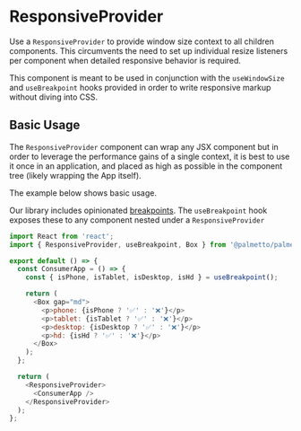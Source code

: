 
<Meta title="Providers/ResponsiveProvider/Codesandbox" />

# ResponsiveProvider

Use a `ResponsiveProvider` to provide window size context to all children components. This circumvents the need
to set up individual resize listeners per component when detailed responsive behavior is required.

This component is meant to be used in conjunction with the `useWindowSize` and `useBreakpoint` hooks provided in order to write responsive
markup without diving into CSS.

## Basic Usage

The `ResponsiveProvider` component can wrap any JSX component but in order to leverage the performance gains of a single context,
it is best to use it once in an application, and placed as high as possible in the component tree (likely wrapping the App itself).

The example below shows basic usage.

Our library includes opinionated [breakpoints](?path=/story/design-tokens-design-tokens--page#breakpoints). The `useBreakpoint` hook exposes
these to any component nested under a `ResponsiveProvider`

```js codesandbox=palmetto-components
import React from 'react';
import { ResponsiveProvider, useBreakpoint, Box } from '@palmetto/palmetto-components';

export default () => {
  const ConsumerApp = () => {
    const { isPhone, isTablet, isDesktop, isHd } = useBreakpoint();

    return (
      <Box gap="md">
        <p>phone: {isPhone ? '✅' : '❌'}</p>
        <p>tablet: {isTablet ? '✅' : '❌'}</p>
        <p>desktop: {isDesktop ? '✅' : '❌'}</p>
        <p>hd: {isHd ? '✅' : '❌'}</p>
      </Box>
    );
  };

  return (
    <ResponsiveProvider>
      <ConsumerApp />
    </ResponsiveProvider>
  );
};
```

